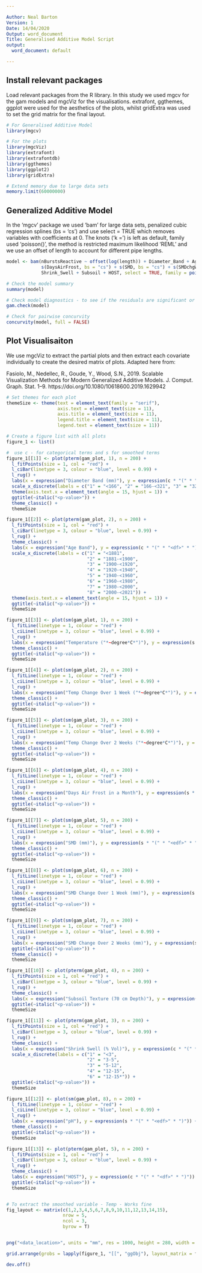 ---

Author: Neal Barton
Version: 1
Date: 14/04/2020
Output: word_document
Title: Generalised Additive Model Script
output:
  word_document: default

---

## Install relevant packages

Load relevant packages from the R library. In this study we used mgcv for the gam models and mgcViz for the visualisations. extrafont, ggthemes, ggplot were used for the aesthetics of the plots, whilst gridExtra was used to set the grid matrix for the final layout.  

```{r install relevant packages, eval=FALSE, include=TRUE}

# For Generalised Additive Model
library(mgcv)

# For the plots
library(mgcViz)
library(extrafont)
library(extrafontdb)
library(ggthemes)
library(ggplot2)
library(gridExtra)

# Extend memory due to large data sets 
memory.limit(60000000)

```

## Generalized Additive Model 

In the ‘mgcv’ package we used ‘bam’ for large data sets, penalized cubic regression splines (bs = ‘cs’) and use select = TRUE which removes variables with coefficients at 0. The knots (‘k =’) is left as default, family used ‘poisson()’, the method is restricted maximum likelihood ‘REML’ and we use an offset of length to account for different pipe lengths.

```{r generalized additive model, eval=FALSE, include=TRUE}

model <- bam(nBurstsReactive ~ offset(log(length)) + Diameter_Band + Age_Band + s(Temp, bs = "cs") + s(TchgW1, bs = "cs") + s(TchgW2, bs = "cs") + 
             s(DaysAirFrost, bs = "cs") + s(SMD, bs = "cs") + s(SMDchgW1, bs = "cs") + s(SMDchgW2, bs = "cs") + s(pH, bs = "cs") +
             Shrink_Swell + Subsoil + HOST, select = TRUE, family = poisson(), data = df, method = "REML")

# Check the model summary
summary(model) 

# Check model diagnostics - to see if the residuals are significant or not
gam.check(model)

# Check for pairwise concurvity
concurvity(model, full = FALSE)

```

## Plot Visualisaiton

We use mgcViz to extract the partial plots and then extract each covariate individually to create the desired matrix of plots. Adapted here from:

Fasiolo, M., Nedellec, R., Goude, Y., Wood, S.N., 2019. Scalable Visualization Methods for Modern Generalized Additive Models. J. Comput. Graph. Stat. 1–9. https://doi.org/10.1080/10618600.2019.1629942 

```{r plot visualisaiton, eval=FALSE, include=TRUE}

# Set themes for each plot
themeSize <- theme(text = element_text(family = "serif"), 
                   axis.text = element_text(size = 11),
                   axis.title = element_text(size = 11), 
                   legend.title = element_text(size = 11), 
                   legend.text = element_text(size = 11))

# Create a figure list with all plots 
figure_1 <- list()

#  use c - for categorical terms and s for smoothed terms
figure_1[[1]] <- plot(pterm(gam_plot, 1), n = 200) + 
  l_fitPoints(size = 1, col = "red") +
  l_ciBar(linetype = 3, colour = "blue", level = 0.99) +
  l_rug() +
  labs(x = expression("Diameter Band (mm)"), y = expression(c * "(" * "<df>" * ")")) + 
  scale_x_discrete(labels = c("1" = "<166", "2" = "166-<321", "3" = "321-<625", "4" = ">625")) +
  theme(axis.text.x = element_text(angle = 15, hjust = 1)) +
  ggtitle(~italic("<p-value>")) +
  theme_classic() +
  themeSize

figure_1[[2]] <- plot(pterm(gam_plot, 2), n = 200) + 
  l_fitPoints(size = 1, col = "red") +
  l_ciBar(linetype = 3, colour = "blue", level = 0.99) +
  l_rug() +
  theme_classic() +
  labs(x = expression("Age Band"), y = expression(c * "(" * "<df>" * ")")) + 
  scale_x_discrete(labels = c("1" = "<1881",
                              "2" = "1881-<1900",
                              "3" = "1900-<1920", 
                              "4" = "1920-<1940", 
                              "5" = "1940-<1960", 
                              "6" = "1960-<1980",
                              "7" = "1980-<2000",
                              "8" = "2000-<2021")) + 
  theme(axis.text.x = element_text(angle = 15, hjust = 1)) +
  ggtitle(~italic("<p-value>")) +
  themeSize

figure_1[[3]] <- plot(sm(gam_plot, 1), n = 200) + 
  l_fitLine(linetype = 1, colour = "red") +
  l_ciLine(linetype = 3, colour = "blue", level = 0.99) +
  l_rug() +
  labs(x = expression("Temperature ("*~degree*C*")"), y = expression(s * "(" * "<df>" * ")")) +
  theme_classic() +
  ggtitle(~italic("<p-value>")) +
  themeSize

figure_1[[4]] <- plot(sm(gam_plot, 2), n = 200) + 
  l_fitLine(linetype = 1, colour = "red") +
  l_ciLine(linetype = 3, colour = "blue", level = 0.99) +
  l_rug() +
  labs(x = expression("Temp Change Over 1 Week ("*~degree*C*")"), y = expression(s * "(" * "<edf>" * ")")) +
  theme_classic() +
  ggtitle(~italic("<p-value>")) +
  themeSize

figure_1[[5]] <- plot(sm(gam_plot, 3), n = 200) + 
  l_fitLine(linetype = 1, colour = "red") +
  l_ciLine(linetype = 3, colour = "blue", level = 0.99) +
  l_rug() +
  labs(x = expression("Temp Change Over 2 Weeks ("*~degree*C*")"), y = expression(s * "(" * "<edf>" * ")")) +
  theme_classic() +
  ggtitle(~italic("<p-value>")) +
  themeSize

figure_1[[6]] <- plot(sm(gam_plot, 4), n = 200) +
  l_fitLine(linetype = 1, colour = "red") +
  l_ciLine(linetype = 3, colour = "blue", level = 0.99) +
  l_rug() +
  labs(x = expression("Days Air Frost in a Month"), y = expression(s * "(" * "<edf>" * ")")) +
  theme_classic() +
  ggtitle(~italic("<p-value>")) +
  themeSize

figure_1[[7]] <- plot(sm(gam_plot, 5), n = 200) + 
  l_fitLine(linetype = 1, colour = "red") +
  l_ciLine(linetype = 3, colour = "blue", level = 0.99) +
  l_rug() +
  labs(x = expression("SMD (mm)"), y = expression(s * "(" * "<edf>" * ")")) +
  theme_classic() +
  ggtitle(~italic("<p-value>")) +
  themeSize

figure_1[[8]] <- plot(sm(gam_plot, 6), n = 200) + 
  l_fitLine(linetype = 1, colour = "red") +
  l_ciLine(linetype = 3, colour = "blue", level = 0.99) +
  l_rug() +
  labs(x = expression("SMD Change Over 1 Week (mm)"), y = expression(s * "(" * "<edf>" * ")")) +
  theme_classic() +
  ggtitle(~italic("<p-value>")) +
  themeSize

figure_1[[9]] <- plot(sm(gam_plot, 7), n = 200) + 
  l_fitLine(linetype = 1, colour = "red") +
  l_ciLine(linetype = 3, colour = "blue", level = 0.99) +
  l_rug() +
  labs(x = expression("SMD Change Over 2 Weeks (mm)"), y = expression(s * "(" * "<edf>" * ")")) +
  ggtitle(~italic("<p-value>")) +
  theme_classic() +
  themeSize

figure_1[[10]] <- plot(pterm(gam_plot, 4), n = 200) + 
  l_fitPoints(size = 1, col = "red") +
  l_ciBar(linetype = 3, colour = "blue", level = 0.99) +
  l_rug() +
  theme_classic() +
  labs(x = expression("Subsoil Texture (70 cm Depth)"), y = expression(c * "(" * "<df>" * ")")) +
  ggtitle(~italic("<p-value>")) +
  themeSize

figure_1[[11]] <- plot(pterm(gam_plot, 3), n = 200) + 
  l_fitPoints(size = 1, col = "red") +
  l_ciBar(linetype = 3, colour = "blue", level = 0.99) +
  l_rug() +
  theme_classic() +
  labs(x = expression("Shrink Swell (% Vol)"), y = expression(c * "(" * "<df>" * ")")) + 
  scale_x_discrete(labels = c("1" = "<3",
                              "2" = "3-5",
                              "3" = "5-12",
                              "4" = "12-15",
                              "6" = "12-15*")) +
  ggtitle(~italic("<p-value>")) +
  themeSize

figure_1[[12]] <- plot(sm(gam_plot, 8), n = 200) + 
  l_fitLine(linetype = 1, colour = "red") +
  l_ciLine(linetype = 3, colour = "blue", level = 0.99) +
  l_rug() +
  labs(x = expression("pH"), y = expression(s * "(" * "<edf>" * ")")) +
  theme_classic() +
  ggtitle(~italic("<p-value>")) +
  themeSize

figure_1[[13]] <- plot(pterm(gam_plot, 5), n = 200) + 
  l_fitPoints(size = 1, col = "red") +
  l_ciBar(linetype = 3, colour = "blue", level = 0.99) +
  l_rug() +
  theme_classic() +
  labs(x = expression("HOST"), y = expression(c * "(" * "<df>" * ")")) + 
  ggtitle(~italic("<p-value>")) +
  themeSize


# To extract the smoothed variable - Temp - Works fine
fig_layout <- matrix(c(1,2,3,4,5,6,7,8,9,10,11,12,13,14,15), 
                     nrow = 5, 
                     ncol = 3, 
                     byrow = T)


png("<data_location>", units = "mm", res = 1000, height = 280, width = 210)

grid.arrange(grobs = lapply(figure_1, "[[", "ggObj"), layout_matrix = fig_layout)

dev.off()

```


